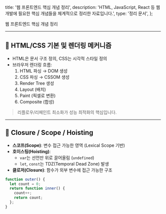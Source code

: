  title: '웹 프론트엔드 핵심 개념 정리',
  description: 'HTML, JavaScript, React 등 웹 개발에 필요한 핵심 개념들을 체계적으로 정리한 자료입니다.',
  type: '정리 문서',
};

<div className="text-4xl font-bold mb-6 bg-indigo-600 text-white px-6 py-3 rounded">
  웹 프론트엔드 핵심 개념 정리
</div>

---

## 📘 HTML/CSS 기본 및 렌더링 메커니즘

- HTML은 문서 구조 정의, CSS는 시각적 스타일 정의
- 브라우저 렌더링 흐름:
  1. HTML 파싱 → DOM 생성
  2. CSS 파싱 → CSSOM 생성
  3. Render Tree 생성
  4. Layout (배치)
  5. Paint (픽셀로 변환)
  6. Composite (합성)

> 리플로우/리페인트 최소화가 성능 최적화의 핵심입니다.

---

## 🧠 Closure / Scope / Hoisting

- **스코프(Scope)**: 변수 접근 가능한 영역 (Lexical Scope 기반)
- **호이스팅(Hoisting)**:
  - `var`는 선언만 위로 끌어올림 (`undefined`)
  - `let`, `const`는 TDZ(Temporal Dead Zone) 발생
- **클로저(Closure)**: 함수가 외부 변수에 접근 가능한 구조

```js
function outer() {
  let count = 0;
  return function inner() {
    count++;
    return count;
  };
}
